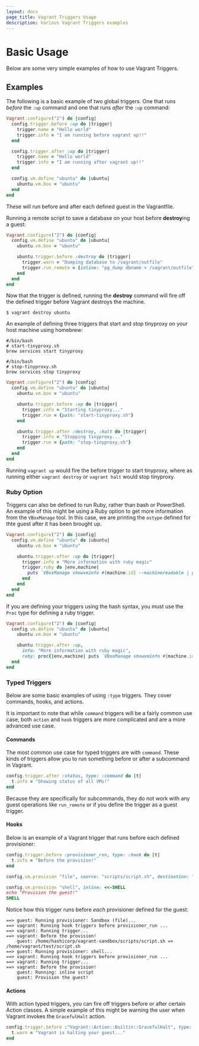 ```yaml
---
layout: docs
page_title: Vagrant Triggers Usage
description: Various Vagrant Triggers examples
---
```


# Basic Usage

Below are some very simple examples of how to use Vagrant Triggers.

## Examples

The following is a basic example of two global triggers. One that runs _before_
the `:up` command and one that runs _after_ the `:up` command:

```ruby
Vagrant.configure("2") do |config|
  config.trigger.before :up do |trigger|
    trigger.name = "Hello world"
    trigger.info = "I am running before vagrant up!!"
  end

  config.trigger.after :up do |trigger|
    trigger.name = "Hello world"
    trigger.info = "I am running after vagrant up!!"
  end

  config.vm.define "ubuntu" do |ubuntu|
    ubuntu.vm.box = "ubuntu"
  end
end
```

These will run before and after each defined guest in the Vagrantfile.

Running a remote script to save a database on your host before **destroy**ing a
guest:

```ruby
Vagrant.configure("2") do |config|
  config.vm.define "ubuntu" do |ubuntu|
    ubuntu.vm.box = "ubuntu"

    ubuntu.trigger.before :destroy do |trigger|
      trigger.warn = "Dumping database to /vagrant/outfile"
      trigger.run_remote = {inline: "pg_dump dbname > /vagrant/outfile"}
    end
  end
end
```

Now that the trigger is defined, running the **destroy** command will fire off
the defined trigger before Vagrant destroys the machine.

```shell-session
$ vagrant destroy ubuntu
```

An example of defining three triggers that start and stop tinyproxy on your host
machine using homebrew:

```shell
#/bin/bash
# start-tinyproxy.sh
brew services start tinyproxy
```

```shell
#/bin/bash
# stop-tinyproxy.sh
brew services stop tinyproxy
```

```ruby
Vagrant.configure("2") do |config|
  config.vm.define "ubuntu" do |ubuntu|
    ubuntu.vm.box = "ubuntu"

    ubuntu.trigger.before :up do |trigger|
      trigger.info = "Starting tinyproxy..."
      trigger.run = {path: "start-tinyproxy.sh"}
    end

    ubuntu.trigger.after :destroy, :halt do |trigger|
      trigger.info = "Stopping tinyproxy..."
      trigger.run = {path: "stop-tinyproxy.sh"}
    end
  end
end
```

Running `vagrant up` would fire the before trigger to start tinyproxy, where as
running either `vagrant destroy` or `vagrant halt` would stop tinyproxy.

### Ruby Option

Triggers can also be defined to run Ruby, rather than bash or PowerShell. An
example of this might be using a Ruby option to get more information from the `VBoxManage`
tool. In this case, we are printing the `ostype` defined for thte guest after
it has been brought up.

```ruby
Vagrant.configure("2") do |config|
  config.vm.define "ubuntu" do |ubuntu|
    ubuntu.vm.box = "ubuntu"

    ubuntu.trigger.after :up do |trigger|
      trigger.info = "More information with ruby magic"
      trigger.ruby do |env,machine|
        puts `VBoxManage showvminfo #{machine.id} --machinereadable | grep ostype`
      end
    end
  end
end
```

If you are defining your triggers using the hash syntax, you must use the `Proc`
type for defining a ruby trigger.

```ruby
Vagrant.configure("2") do |config|
  config.vm.define "ubuntu" do |ubuntu|
    ubuntu.vm.box = "ubuntu"

    ubuntu.trigger.after :up,
      info: "More information with ruby magic",
      ruby: proc{|env,machine| puts `VBoxManage showvminfo #{machine.id} --machinereadable | grep ostype`}
  end
end
```

### Typed Triggers

Below are some basic examples of using `:type` triggers. They cover commands, hooks,
and actions.

It is important to note that while `command` triggers will be a fairly common use case,
both `action` and `hook` triggers are more complicated and are a more advanced use case.

#### Commands

The most common use case for typed triggers are with `command`. These kinds of
triggers allow you to run something before or after a subcommand in Vagrant.

```ruby
config.trigger.after :status, type: :command do |t|
  t.info = "Showing status of all VMs!"
end
```

Because they are specifically for subcommands, they do not work with any guest
operations like `run_remote` or if you define the trigger as a guest trigger.

#### Hooks

Below is an example of a Vagrant trigger that runs before each defined provisioner:

```ruby
config.trigger.before :provisioner_run, type: :hook do |t|
  t.info = "Before the provision!"
end

config.vm.provision "file", source: "scripts/script.sh", destination: "/test/script.sh"

config.vm.provision "shell", inline: <<-SHELL
echo "Provision the guest!"
SHELL

```

Notice how this trigger runs before _each_ provisioner defined for the guest:

```shell
==> guest: Running provisioner: Sandbox (file)...
==> vagrant: Running hook triggers before provisioner_run ...
==> vagrant: Running trigger...
==> vagrant: Before the provision!
    guest: /home/hashicorp/vagrant-sandbox/scripts/script.sh => /home/vagrant/test/script.sh
==> guest: Running provisioner: shell...
==> vagrant: Running hook triggers before provisioner_run ...
==> vagrant: Running trigger...
==> vagrant: Before the provision!
    guest: Running: inline script
    guest: Provision the guest!
```

#### Actions

With action typed triggers, you can fire off triggers before or after certain
Action classes. A simple example of this might be warning the user when Vagrant
invokes the `GracefulHalt` action.

```ruby
config.trigger.before :"Vagrant::Action::Builtin::GracefulHalt", type: :action do |t|
  t.warn = "Vagrant is halting your guest..."
end
```
